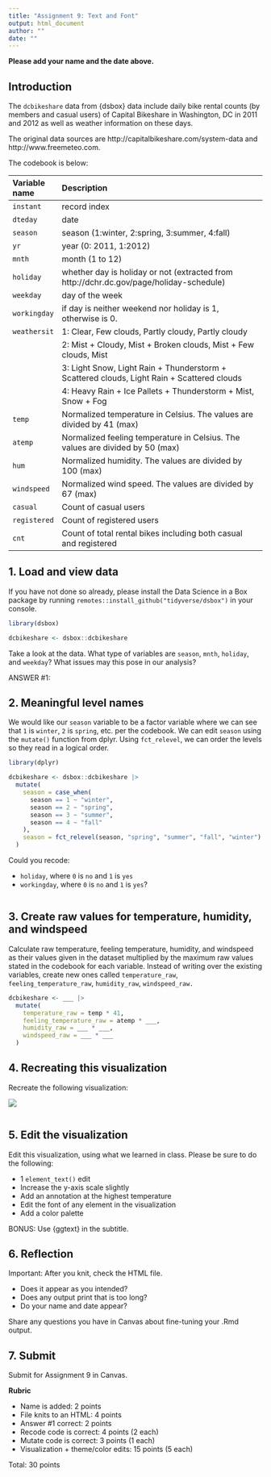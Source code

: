 ```yaml
---
title: "Assignment 9: Text and Font"
output: html_document
author: ""
date: ""
---
```


**Please add your name and the date above.**

## Introduction

The `dcbikeshare` data from {dsbox} data include daily bike rental counts (by members and casual users) of Capital Bikeshare in Washington, DC in 2011 and 2012 as well as weather information on these days.

The original data sources are http://capitalbikeshare.com/system-data and http://www.freemeteo.com.

The codebook is below:

| Variable name    | Description 
|:--------|:-------------------------------------------------------------
| `instant`		| record index
| `dteday` 		| date
| `season` 		| season (1:winter, 2:spring, 3:summer, 4:fall)
| `yr` 		    | year (0: 2011, 1:2012)
| `mnth` 		  | month (1 to 12)
| `holiday` 	| whether day is holiday or not (extracted from http://dchr.dc.gov/page/holiday-schedule)
| `weekday` 	| day of the week
| `workingday`| if day is neither weekend nor holiday is 1, otherwise is 0.
| `weathersit`| 1: Clear, Few clouds, Partly cloudy, Partly cloudy
|             | 2: Mist + Cloudy, Mist + Broken clouds, Mist + Few clouds, Mist
|             | 3: Light Snow, Light Rain + Thunderstorm + Scattered clouds, Light Rain + Scattered clouds
|             | 4: Heavy Rain + Ice Pallets + Thunderstorm + Mist, Snow + Fog
| `temp` 			| Normalized temperature in Celsius. The values are divided by 41 (max)
| `atemp`			| Normalized feeling temperature in Celsius. The values are divided by 50 (max)
| `hum` 			| Normalized humidity. The values are divided by 100 (max)
| `windspeed`	| Normalized wind speed. The values are divided by 67 (max)
| `casual`		| Count of casual users
| `registered`| Count of registered users
| `cnt` 		  | Count of total rental bikes including both casual and registered

## 1. Load and view data

If you have not done so already, please install the Data Science in a Box package by running `remotes::install_github("tidyverse/dsbox")` in your console.

```r
library(dsbox)

dcbikeshare <- dsbox::dcbikeshare
```

Take a look at the data. What type of variables are `season`, `mnth`, `holiday`, and `weekday`? What issues may this pose in our analysis?

ANSWER #1:

## 2. Meaningful level names

We would like our `season` variable to be a factor variable where we can see that `1` is `winter`, `2` is `spring`, etc. per the codebook. We can edit `season` using the `mutate()` function from dplyr. Using `fct_relevel`, we can order the levels so they read in a logical order.

```r
library(dplyr)

dcbikeshare <- dsbox::dcbikeshare |>
  mutate(
    season = case_when(
      season == 1 ~ "winter",
      season == 2 ~ "spring",
      season == 3 ~ "summer",
      season == 4 ~ "fall"
    ),
    season = fct_relevel(season, "spring", "summer", "fall", "winter")
  )
```

Could you recode:

- `holiday`, where `0` is `no` and `1` is `yes`
- `workingday`, where `0` is `no` and `1` is `yes`?

```r

```

## 3. Create raw values for temperature, humidity, and windspeed

Calculate raw temperature, feeling temperature, humidity, and windspeed as their values given in the dataset multiplied by the maximum raw values stated in the codebook for each variable. Instead of writing over the existing variables, create new ones called `temperature_raw`, `feeling_temperature_raw`, `humidity_raw`, `windspeed_raw.`

```r
dcbikeshare <- ___ |>
  mutate(
    temperature_raw = temp * 41,
    feeling_temperature_raw = atemp * ___,
    humidity_raw = ___ * ___,
    windspeed_raw = ___ * ___
  )
```

## 4. Recreating this visualization

Recreate the following visualization:

![](https://minecr.shinyapps.io/dsbox-06-dcbikeshare/_w_95bf3fda/06-dcbikeshare_files/figure-html/unnamed-chunk-1-1.png)

```r

```

## 5. Edit the visualization

Edit this visualization, using what we learned in class. Please be sure to do the following:

- 1 `element_text()` edit
- Increase the y-axis scale slightly
- Add an annotation at the highest temperature
- Edit the font of any element in the visualization
- Add a color palette

BONUS: Use {ggtext} in the subtitle.

## 6. Reflection

Important: After you knit, check the HTML file. 

- Does it appear as you intended?
- Does any output print that is too long?
- Do your name and date appear?

Share any questions you have in Canvas about fine-tuning your .Rmd output.

## 7. Submit

Submit for Assignment 9 in Canvas. 

**Rubric**

- Name is added: 2 points
- File knits to an HTML: 4 points
- Answer #1 correct: 2 points
- Recode code is correct: 4 points (2 each)
- Mutate code is correct: 3 points (1 each)
- Visualization + theme/color edits: 15 points (5 each)

Total: 30 points